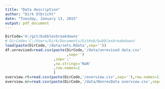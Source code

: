 ```yaml
---
title: "Data description"
author: "Dirk Ulbricht"
date: "Tuesday, January 13, 2015"
output: pdf_document
---
```


```r
DirCode='H:/git/bubblesbreakdowns'
# DirCode='C:/Users/Dirk/Documents/GitHub/bubblesbreakdowns'
load(paste(DirCode,'/data/sets.Rdata',sep=''))
df.unrevised=read.csv(paste(DirCode,'/data/unrevised data.csv'
                            ,sep='')
                      ,sep=';'
                      ,na.strings='NaN'
                      ,row.names=1
                      )
overview.rt=read.csv(paste(DirCode,'/overview.csv',sep=''),row.names=1)
overview.nr=read.csv(paste(DirCode,'/data/NonrevData overview.csv',sep=''),sep=';')

```

